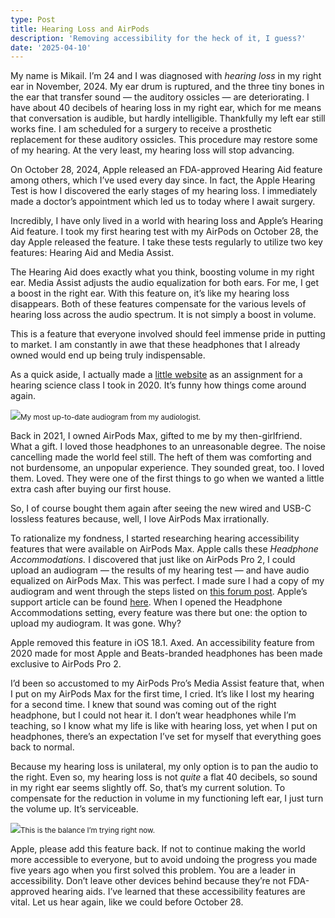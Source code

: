 ```yaml
---
type: Post
title: Hearing Loss and AirPods
description: 'Removing accessibility for the heck of it, I guess?'
date: '2025-04-10'
---
```

My name is Mikail. I’m 24 and I was diagnosed with *hearing loss* in my right ear in November, 2024. My ear drum is ruptured, and the three tiny bones in the ear that transfer sound — the auditory ossicles — are deteriorating. I have about 40 decibels of hearing loss in my right ear, which for me means that conversation is audible, but hardly intelligible. Thankfully my left ear still works fine. I am scheduled for a surgery to receive a prosthetic replacement for these auditory ossicles. This procedure may restore some of my hearing. At the very least, my hearing loss will stop advancing.

On October 28, 2024, Apple released an FDA-approved Hearing Aid feature among others, which I’ve used every day since. In fact, the Apple Hearing Test is how I discovered the early stages of my hearing loss. I immediately made a doctor’s appointment which led us to today where I await surgery.

Incredibly, I have only lived in a world with hearing loss and Apple’s Hearing Aid feature. I took my first hearing test with my AirPods on October 28, the day Apple released the feature. I take these tests regularly to utilize two key features: Hearing Aid and Media Assist.

The Hearing Aid does exactly what you think, boosting volume in my right ear. Media Assist adjusts the audio equalization for both ears. For me, I get a boost in the right ear. With this feature on, it’s like my hearing loss disappears. Both of these features compensate for the various levels of hearing loss across the audio spectrum. It is not simply a boost in volume.

This is a feature that everyone involved should feel immense pride in putting to market. I am constantly in awe that these headphones that I already owned would end up being truly indispensable.

As a quick aside, I actually made a [little website](https://hearing-loss.mikailkraft.com/) as an assignment for a hearing science class I took in 2020. It’s funny how things come around again.

![](/images/SCR-20250410-jryu.png)<small>My most up-to-date audiogram from my audiologist.</small>

Back in 2021, I owned AirPods Max, gifted to me by my then-girlfriend. What a gift. I loved those headphones to an unreasonable degree. The noise cancelling made the world feel still. The heft of them was comforting and not burdensome, an unpopular experience. They sounded great, too. I loved them. Loved. They were one of the first things to go when we wanted a little extra cash after buying our first house.

So, I of course bought them again after seeing the new wired and USB-C lossless features because, well, I love AirPods Max irrationally.

To rationalize my fondness, I started researching hearing accessibility features that were available on AirPods Max. Apple calls these *Headphone Accommodations.* I discovered that just like on AirPods Pro 2, I could upload an audiogram *—* the results of my hearing test — and have audio equalized on AirPods Max. This was perfect. I made sure I had a copy of my audiogram and went through the steps listed on [this forum post](https://forum.hearingtracker.com/t/apple-airpods-max-or-pro-let-you-add-your-audiogram-then-correct-for-it/61380). Apple’s support article can be found [here](https://support.apple.com/guide/airpods/set-headphone-accommodations-devcd05671ab/web). When I opened the Headphone Accommodations setting, every feature was there but one: the option to upload my audiogram. It was gone. Why?

Apple removed this feature in iOS 18.1. Axed. An accessibility feature from 2020 made for most Apple and Beats-branded headphones has been made exclusive to AirPods Pro 2.

I’d been so accustomed to my AirPods Pro’s Media Assist feature that, when I put on my AirPods Max for the first time, I cried. It’s like I lost my hearing for a second time. I knew that sound was coming out of the right headphone, but I could not hear it. I don’t wear headphones while I’m teaching, so I know what my life is like with hearing loss, yet when I put on headphones, there’s an expectation I’ve set for myself that everything goes back to normal.

Because my hearing loss is unilateral, my only option is to pan the audio to the right. Even so, my hearing loss is not *quite* a flat 40 decibels, so sound in my right ear seems slightly off. So, that’s my current solution. To compensate for the reduction in volume in my functioning left ear, I just turn the volume up. It’s serviceable.

![](/images/SCR-20250410-jzqy.png)<small>This is the balance I’m trying right now.</small>

Apple, please add this feature back. If not to continue making the world more accessible to everyone, but to avoid undoing the progress you made five years ago when you first solved this problem. You are a leader in accessibility. Don’t leave other devices behind because they’re not FDA-approved hearing aids. I’ve learned that these accessibility features are vital. Let us hear again, like we could before October 28.
